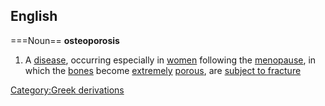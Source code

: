 ==English==
===Noun==
{{wikipedia}}
'''osteoporosis'''
#A [[disease]], occurring especially in [[women]] following the [[menopause]], in which the [[bone]]s become [[extremely]] [[porous]], are [[subject to fracture]] 
[[Category:Greek derivations]]